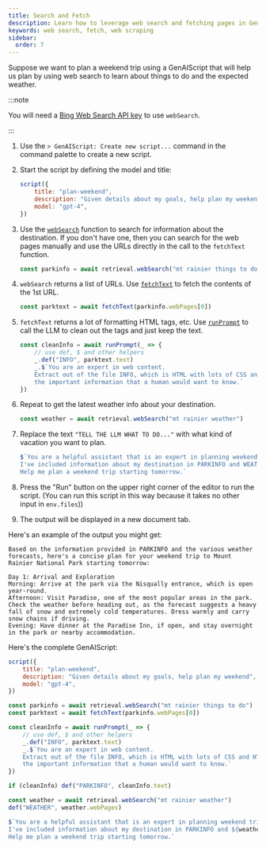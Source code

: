 ```yaml
---
title: Search and Fetch
description: Learn how to leverage web search and fetching pages in GenAIScript
keywords: web search, fetch, web scraping 
sidebar:
  order: 7
---
```


Suppose we want to plan a weekend trip using a GenAIScript that
will help us plan by using web search to learn about things to do and the expected weather.

:::note

You will need a [Bing Web Search API key](/genaiscript/reference/scripts/web-search) to use `webSearch`.

:::

<Steps>

1. Use the `> GenAIScript: Create new script...` command in the command palette to create a new script.
2. Start the script by defining the model and title:
    ```js
    script({
        title: "plan-weekend",
        description: "Given details about my goals, help plan my weekend",
        model: "gpt-4",
    })
    ```
3. Use the [`webSearch`](/genaiscript/reference/scripts/web-search/) function to 
search for information about the destination. 
    If you don't have one, then you can search for the web pages manually and use the URLs directly
    in the call to the `fetchText` function.
    ```js
    const parkinfo = await retrieval.webSearch("mt rainier things to do")   
    ```
4. `webSearch` returns a list of URLs.  Use [`fetchText`](/genaiscript/reference/scripts/fetch/)
    to fetch the contents of the 1st URL.
    ```js
    const parktext = await fetchText(parkinfo.webPages[0])
    ```
5. `fetchText` returns a lot of formatting HTML tags, etc.
    Use [`runPrompt`](/genaiscript/reference/scripts/inline-prompts/)
    to call the LLM to clean out the tags and just keep the text.
    ```js
    const cleanInfo = await runPrompt(_ => {
        // use def, $ and other helpers
        _.def("INFO", parktext.text)
        _.$`You are an expert in web content. 
        Extract out of the file INFO, which is HTML with lots of CSS and HTML tags, 
        the important information that a human would want to know.`
    })
    ```
6. Repeat to get the latest weather info about your destination.
    ```js
    const weather = await retrieval.webSearch("mt rainier weather")
    ```
7. Replace the text `"TELL THE LLM WHAT TO DO..."` with what kind of
vacation you want to plan.
    ```js
    $`You are a helpful assistant that is an expert in planning weekend trips.
    I've included information about my destination in PARKINFO and WEATHER.
    Help me plan a weekend trip starting tomorrow.`
    ```
8. Press the "Run" button on the upper right corner of the editor to run the script. 
(You can run this script in this way because it takes no other input in `env.files`))

9. The output will be displayed in a new document tab.

</Steps>

Here's an example of the output you might get:

```plaintext wrap
Based on the information provided in PARKINFO and the various weather forecasts, here's a concise plan for your weekend trip to Mount Rainier National Park starting tomorrow:

Day 1: Arrival and Exploration
Morning: Arrive at the park via the Nisqually entrance, which is open year-round.
Afternoon: Visit Paradise, one of the most popular areas in the park. Check the weather before heading out, as the forecast suggests a heavy fall of snow and extremely cold temperatures. Dress warmly and carry snow chains if driving.
Evening: Have dinner at the Paradise Inn, if open, and stay overnight in the park or nearby accommodation.
```

Here's the complete GenAIScript:
```js wrap
script({
    title: "plan-weekend",
    description: "Given details about my goals, help plan my weekend",
    model: "gpt-4",
})

const parkinfo = await retrieval.webSearch("mt rainier things to do")
const parktext = await fetchText(parkinfo.webPages[0])

const cleanInfo = await runPrompt(_ => {
    // use def, $ and other helpers
    _.def("INFO", parktext.text)
    _.$`You are an expert in web content. 
    Extract out of the file INFO, which is HTML with lots of CSS and HTML tags, 
    the important information that a human would want to know.`
})

if (cleanInfo) def("PARKINFO", cleanInfo.text)

const weather = await retrieval.webSearch("mt rainier weather")
def("WEATHER", weather.webPages)

$`You are a helpful assistant that is an expert in planning weekend trips.
I've included information about my destination in PARKINFO and ${weather}.
Help me plan a weekend trip starting tomorrow.`
```